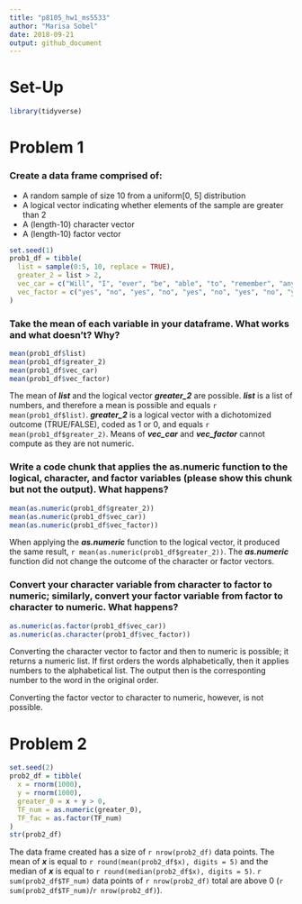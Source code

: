 ```yaml
---
title: "p8105_hw1_ms5533"
author: "Marisa Sobel"
date: 2018-09-21
output: github_document
---
```


# Set-Up

```r
library(tidyverse)
```

# Problem 1

### Create a data frame comprised of:
* A random sample of size 10 from a uniform[0, 5] distribution
* A logical vector indicating whether elements of the sample are greater than 2
* A (length-10) character vector
* A (length-10) factor vector

```r
set.seed(1)
prob1_df = tibble(
  list = sample(0:5, 10, replace = TRUE), 
  greater_2 = list > 2, 
  vec_car = c("Will", "I", "ever", "be", "able", "to", "remember", "any", "R", "commands"), 
  vec_factor = c("yes", "no", "yes", "no", "yes", "no", "yes", "no", "yes", "no")
)
```

### Take the mean of each variable in your dataframe. What works and what doesn’t? Why?

```r
mean(prob1_df$list)
mean(prob1_df$greater_2)
mean(prob1_df$vec_car)
mean(prob1_df$vec_factor)
```

The mean of _**list**_ and the logical vector _**greater_2**_ are possible. _**list**_ is a list of numbers, and therefore a mean is possible and equals `r mean(prob1_df$list)`. _**greater_2**_ is a logical vector with a dichotomized outcome (TRUE/FALSE), coded as 1 or 0, and equals `r mean(prob1_df$greater_2)`. Means of _**vec_car**_ and _**vec_factor**_ cannot compute as they are not numeric. 

### Write a code chunk that applies the as.numeric function to the logical, character, and factor variables (please show this chunk but not the output). What happens?

```r
mean(as.numeric(prob1_df$greater_2))
mean(as.numeric(prob1_df$vec_car))
mean(as.numeric(prob1_df$vec_factor))
```

When applying the _**as.numeric**_ function to the logical vector, it produced the same result, `r mean(as.numeric(prob1_df$greater_2))`. The _**as.numeric**_ function did not change the outcome of the character or factor vectors. 

### Convert your character variable from character to factor to numeric; similarly, convert your factor variable from factor to character to numeric. What happens?

```r
as.numeric(as.factor(prob1_df$vec_car))
as.numeric(as.character(prob1_df$vec_factor))
```

Converting the character vector to factor and then to numeric is possible; it returns a numeric list. If first orders the words alphabetically, then it applies numbers to the alphabetical list. The output then is the corresponting number to the word in the original order. 

Converting the factor vector to character to numeric, however, is not possible. 

# Problem 2

```r
set.seed(2)
prob2_df = tibble(
  x = rnorm(1000),
  y = rnorm(1000),
  greater_0 = x + y > 0, 
  TF_num = as.numeric(greater_0),
  TF_fac = as.factor(TF_num)
)
str(prob2_df)
```

The data frame created has a size of `r nrow(prob2_df)` data points. The mean of _**x**_ is equal to `r round(mean(prob2_df$x), digits = 5)` and the median of _**x**_ is equal to `r round(median(prob2_df$x), digits = 5)`.  `r sum(prob2_df$TF_num)` data points of `r nrow(prob2_df)` total are above 0 (`r sum(prob2_df$TF_num)`/`r nrow(prob2_df)`). 



